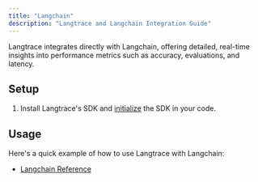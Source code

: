 ```yaml
---
title: "Langchain"
description: "Langtrace and Langchain Integration Guide"
---
```


Langtrace integrates directly with Langchain, offering detailed, real-time insights into performance metrics such as accuracy, evaluations, and latency.

## Setup

1. Install Langtrace's SDK and [initialize](/quickstart) the SDK in your code.

## Usage

Here's a quick example of how to use Langtrace with Langchain:

- [Langchain Reference](https://python.langchain.com/docs/get_started/installation/)
